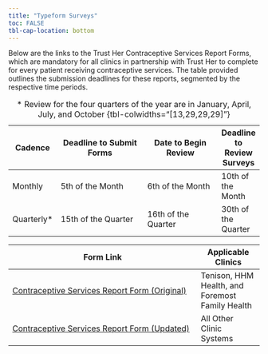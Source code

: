 ```yaml
---
title: "Typeform Surveys"
toc: FALSE
tbl-cap-location: bottom
---
```


Below are the links to the Trust Her Contraceptive Services Report Forms, which are mandatory for all clinics in partnership with Trust Her to complete for every patient receiving contraceptive services. The table provided outlines the submission deadlines for these reports, segmented by the respective time periods.

| Cadence | Deadline to Submit Forms | Date to Begin Review | Deadline to Review Surveys |
|---------|--------------------------|----------------------|-----|
| Monthly | 5th of the Month | 6th of the Month | 10th of the Month |
| Quarterly* | 15th of the Quarter | 16th of the Quarter | 30th of the Quarter |

: * Review for the four quarters of the year are in January, April, July, and October {tbl-colwidths="[13,29,29,29]"}

| Form Link                                  | Applicable Clinics |
|------------------------------------------------|----------------|
| [Contraceptive Services Report Form (Original)](https://h7hugr59osn.typeform.com/to/FG7qtrgQ) | Tenison, HHM Health, and Foremost Family Health      |
| [Contraceptive Services Report Form (Updated)](https://h7hugr59osn.typeform.com/to/ET1pRwlu) | All Other Clinic Systems |
